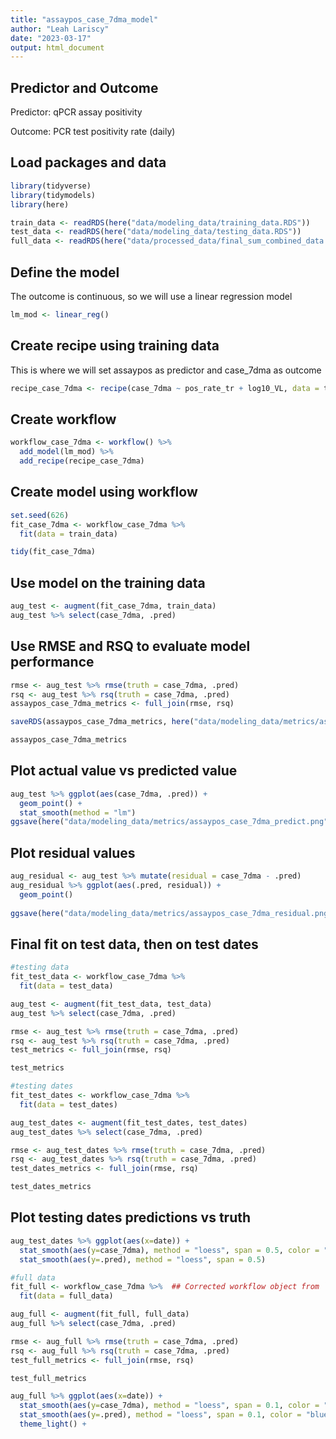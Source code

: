 ```yaml
---
title: "assaypos_case_7dma_model"
author: "Leah Lariscy"
date: "2023-03-17"
output: html_document
---
```


## Predictor and Outcome

Predictor: qPCR assay positivity

Outcome: PCR test positivity rate (daily)

## Load packages and data

```r
library(tidyverse)
library(tidymodels)
library(here)
```

```r
train_data <- readRDS(here("data/modeling_data/training_data.RDS"))
test_data <- readRDS(here("data/modeling_data/testing_data.RDS"))
full_data <- readRDS(here("data/processed_data/final_sum_combined_data.RDS"))
```

## Define the model

The outcome is continuous, so we will use a linear regression model

```r
lm_mod <- linear_reg()
```

## Create recipe using training data

This is where we will set assaypos as predictor and case_7dma as outcome

```r
recipe_case_7dma <- recipe(case_7dma ~ pos_rate_tr + log10_VL, data = train_data)
```

## Create workflow

```r
workflow_case_7dma <- workflow() %>% 
  add_model(lm_mod) %>% 
  add_recipe(recipe_case_7dma)
```

## Create model using workflow

```r
set.seed(626)
fit_case_7dma <- workflow_case_7dma %>% 
  fit(data = train_data)

tidy(fit_case_7dma)
```

## Use model on the training data

```r
aug_test <- augment(fit_case_7dma, train_data)
aug_test %>% select(case_7dma, .pred)
```

## Use RMSE and RSQ to evaluate model performance

```r
rmse <- aug_test %>% rmse(truth = case_7dma, .pred)
rsq <- aug_test %>% rsq(truth = case_7dma, .pred)
assaypos_case_7dma_metrics <- full_join(rmse, rsq)

saveRDS(assaypos_case_7dma_metrics, here("data/modeling_data/metrics/assaypos_case_7dma_performance.RDS"))

assaypos_case_7dma_metrics

```

## Plot actual value vs predicted value

```r
aug_test %>% ggplot(aes(case_7dma, .pred)) +
  geom_point() +
  stat_smooth(method = "lm")
ggsave(here("data/modeling_data/metrics/assaypos_case_7dma_predict.png"))
```

## Plot residual values

```r
aug_residual <- aug_test %>% mutate(residual = case_7dma - .pred)
aug_residual %>% ggplot(aes(.pred, residual)) +
  geom_point() 
  
ggsave(here("data/modeling_data/metrics/assaypos_case_7dma_residual.png"))
```

## Final fit on test data, then on test dates

```r
#testing data
fit_test_data <- workflow_case_7dma %>% 
  fit(data = test_data)

aug_test <- augment(fit_test_data, test_data)
aug_test %>% select(case_7dma, .pred)

rmse <- aug_test %>% rmse(truth = case_7dma, .pred)
rsq <- aug_test %>% rsq(truth = case_7dma, .pred)
test_metrics <- full_join(rmse, rsq)

test_metrics
```

```r
#testing dates
fit_test_dates <- workflow_case_7dma %>% 
  fit(data = test_dates)

aug_test_dates <- augment(fit_test_dates, test_dates)
aug_test_dates %>% select(case_7dma, .pred)

rmse <- aug_test_dates %>% rmse(truth = case_7dma, .pred)
rsq <- aug_test_dates %>% rsq(truth = case_7dma, .pred)
test_dates_metrics <- full_join(rmse, rsq)

test_dates_metrics
```

## Plot testing dates predictions vs truth

```r
aug_test_dates %>% ggplot(aes(x=date)) +
  stat_smooth(aes(y=case_7dma), method = "loess", span = 0.5, color = "black") +
  stat_smooth(aes(y=.pred), method = "loess", span = 0.5)
```

```r
#full data
fit_full <- workflow_case_7dma %>%  ## Corrected workflow object from `workflow_7dma` to `workflow_case_7dma`
  fit(data = full_data)

aug_full <- augment(fit_full, full_data)
aug_full %>% select(case_7dma, .pred)

rmse <- aug_full %>% rmse(truth = case_7dma, .pred)
rsq <- aug_full %>% rsq(truth = case_7dma, .pred)
test_full_metrics <- full_join(rmse, rsq)

test_full_metrics
```

```r
aug_full %>% ggplot(aes(x=date)) +
  stat_smooth(aes(y=case_7dma), method = "loess", span = 0.1, color = "black", fill = "black") +
  stat_smooth(aes(y=.pred), method = "loess", span = 0.1, color = "blue", fill = "blue") +
  theme_light() +
  

```
